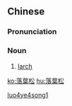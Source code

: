 {{also|落叶松}}
==Chinese==
{{zh-forms|s=落叶松|type=21}}

===Pronunciation===
{{zh-pron
|m=luòyèsōng
|cat=n
}}

===Noun===
{{zh-noun}}

# [[larch]]

[[Category:zh:Trees|luo4ye4song1]]

[[ko:落葉松]]
[[hu:落葉松]]